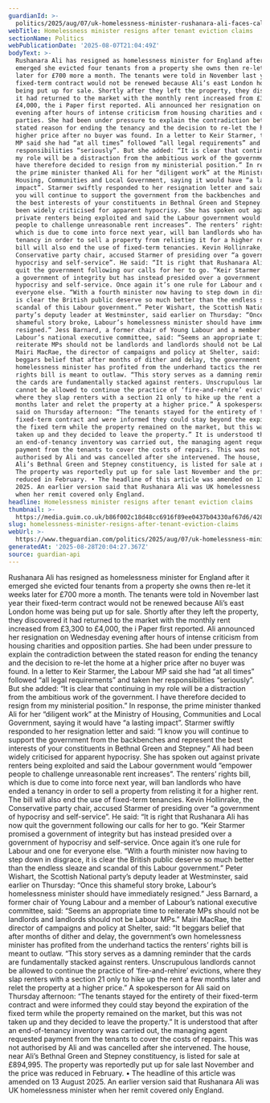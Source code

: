 ```yaml
---
guardianId: >-
  politics/2025/aug/07/uk-homelessness-minister-rushanara-ali-faces-calls-to-resign-over-tenant-eviction-claims
webTitle: Homelessness minister resigns after tenant eviction claims
sectionName: Politics
webPublicationDate: '2025-08-07T21:04:49Z'
bodyText: >-
  Rushanara Ali has resigned as homelessness minister for England after it
  emerged she evicted four tenants from a property she owns then re-let it weeks
  later for £700 more a month. The tenants were told in November last year their
  fixed-term contract would not be renewed because Ali’s east London home was
  being put up for sale. Shortly after they left the property, they discovered
  it had returned to the market with the monthly rent increased from £3,300 to
  £4,000, the i Paper first reported. Ali announced her resignation on Wednesday
  evening after hours of intense criticism from housing charities and opposition
  parties. She had been under pressure to explain the contradiction between the
  stated reason for ending the tenancy and the decision to re-let the home at a
  higher price after no buyer was found. In a letter to Keir Starmer, the Labour
  MP said she had “at all times” followed “all legal requirements” and taken her
  responsibilities “seriously”. But she added: “It is clear that continuing in
  my role will be a distraction from the ambitious work of the government. I
  have therefore decided to resign from my ministerial position.” In response,
  the prime minister thanked Ali for her “diligent work” at the Ministry of
  Housing, Communities and Local Government, saying it would have “a lasting
  impact”. Starmer swiftly responded to her resignation letter and said: “I know
  you will continue to support the government from the backbenches and represent
  the best interests of your constituents in Bethnal Green and Stepney.” Ali had
  been widely criticised for apparent hypocrisy. She has spoken out against
  private renters being exploited and said the Labour government would “empower
  people to challenge unreasonable rent increases”. The renters’ rights bill,
  which is due to come into force next year, will ban landlords who have ended a
  tenancy in order to sell a property from relisting it for a higher rent. The
  bill will also end the use of fixed-term tenancies. Kevin Hollinrake, the
  Conservative party chair, accused Starmer of presiding over “a government of
  hypocrisy and self-service”. He said: “It is right that Rushanara Ali has now
  quit the government following our calls for her to go. “Keir Starmer promised
  a government of integrity but has instead presided over a government of
  hypocrisy and self-service. Once again it’s one rule for Labour and one for
  everyone else. “With a fourth minister now having to step down in disgrace, it
  is clear the British public deserve so much better than the endless sleaze and
  scandal of this Labour government.” Peter Wishart, the Scottish National
  party’s deputy leader at Westminster, said earlier on Thursday: “Once this
  shameful story broke, Labour’s homelessness minister should have immediately
  resigned.” Jess Barnard, a former chair of Young Labour and a member of
  Labour’s national executive committee, said: “Seems an appropriate time to
  reiterate MPs should not be landlords and landlords should not be Labour MPs.”
  Mairi MacRae, the director of campaigns and policy at Shelter, said: “It
  beggars belief that after months of dither and delay, the government’s own
  homelessness minister has profited from the underhand tactics the renters’
  rights bill is meant to outlaw. “This story serves as a damning reminder that
  the cards are fundamentally stacked against renters. Unscrupulous landlords
  cannot be allowed to continue the practice of ‘fire-and-rehire’ evictions,
  where they slap renters with a section 21 only to hike up the rent a few
  months later and relet the property at a higher price.” A spokesperson for Ali
  said on Thursday afternoon: “The tenants stayed for the entirety of their
  fixed-term contract and were informed they could stay beyond the expiration of
  the fixed term while the property remained on the market, but this was not
  taken up and they decided to leave the property.” It is understood that after
  an end-of-tenancy inventory was carried out, the managing agent requested
  payment from the tenants to cover the costs of repairs. This was not
  authorised by Ali and was cancelled after she intervened. The house, near
  Ali’s Bethnal Green and Stepney constituency, is listed for sale at £894,995.
  The property was reportedly put up for sale last November and the price was
  reduced in February. • The headline of this article was amended on 13 August
  2025. An earlier version said that Rushanara Ali was UK homelessness minister
  when her remit covered only England.
headline: Homelessness minister resigns after tenant eviction claims
thumbnail: >-
  https://media.guim.co.uk/b86f002c18d48cc6916f89ee0437b04330af67d6/428_1106_2971_2377/500.jpg
slug: homelessness-minister-resigns-after-tenant-eviction-claims
webUrl: >-
  https://www.theguardian.com/politics/2025/aug/07/uk-homelessness-minister-rushanara-ali-faces-calls-to-resign-over-tenant-eviction-claims
generatedAt: '2025-08-28T20:04:27.367Z'
source: guardian-api
---
```

Rushanara Ali has resigned as homelessness minister for England after it emerged she evicted four tenants from a property she owns then re-let it weeks later for £700 more a month. The tenants were told in November last year their fixed-term contract would not be renewed because Ali’s east London home was being put up for sale. Shortly after they left the property, they discovered it had returned to the market with the monthly rent increased from £3,300 to £4,000, the i Paper first reported. Ali announced her resignation on Wednesday evening after hours of intense criticism from housing charities and opposition parties. She had been under pressure to explain the contradiction between the stated reason for ending the tenancy and the decision to re-let the home at a higher price after no buyer was found. In a letter to Keir Starmer, the Labour MP said she had “at all times” followed “all legal requirements” and taken her responsibilities “seriously”. But she added: “It is clear that continuing in my role will be a distraction from the ambitious work of the government. I have therefore decided to resign from my ministerial position.” In response, the prime minister thanked Ali for her “diligent work” at the Ministry of Housing, Communities and Local Government, saying it would have “a lasting impact”. Starmer swiftly responded to her resignation letter and said: “I know you will continue to support the government from the backbenches and represent the best interests of your constituents in Bethnal Green and Stepney.” Ali had been widely criticised for apparent hypocrisy. She has spoken out against private renters being exploited and said the Labour government would “empower people to challenge unreasonable rent increases”. The renters’ rights bill, which is due to come into force next year, will ban landlords who have ended a tenancy in order to sell a property from relisting it for a higher rent. The bill will also end the use of fixed-term tenancies. Kevin Hollinrake, the Conservative party chair, accused Starmer of presiding over “a government of hypocrisy and self-service”. He said: “It is right that Rushanara Ali has now quit the government following our calls for her to go. “Keir Starmer promised a government of integrity but has instead presided over a government of hypocrisy and self-service. Once again it’s one rule for Labour and one for everyone else. “With a fourth minister now having to step down in disgrace, it is clear the British public deserve so much better than the endless sleaze and scandal of this Labour government.” Peter Wishart, the Scottish National party’s deputy leader at Westminster, said earlier on Thursday: “Once this shameful story broke, Labour’s homelessness minister should have immediately resigned.” Jess Barnard, a former chair of Young Labour and a member of Labour’s national executive committee, said: “Seems an appropriate time to reiterate MPs should not be landlords and landlords should not be Labour MPs.” Mairi MacRae, the director of campaigns and policy at Shelter, said: “It beggars belief that after months of dither and delay, the government’s own homelessness minister has profited from the underhand tactics the renters’ rights bill is meant to outlaw. “This story serves as a damning reminder that the cards are fundamentally stacked against renters. Unscrupulous landlords cannot be allowed to continue the practice of ‘fire-and-rehire’ evictions, where they slap renters with a section 21 only to hike up the rent a few months later and relet the property at a higher price.” A spokesperson for Ali said on Thursday afternoon: “The tenants stayed for the entirety of their fixed-term contract and were informed they could stay beyond the expiration of the fixed term while the property remained on the market, but this was not taken up and they decided to leave the property.” It is understood that after an end-of-tenancy inventory was carried out, the managing agent requested payment from the tenants to cover the costs of repairs. This was not authorised by Ali and was cancelled after she intervened. The house, near Ali’s Bethnal Green and Stepney constituency, is listed for sale at £894,995. The property was reportedly put up for sale last November and the price was reduced in February. • The headline of this article was amended on 13 August 2025. An earlier version said that Rushanara Ali was UK homelessness minister when her remit covered only England.
